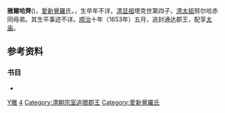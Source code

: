 '''雅爾哈齊'''({{lang-mnc|ᠶᠠᡵᡤᠠᠴᡳ|v=Yargaci|a=Yargaqi}})，[[愛新覺羅|愛新覺羅]]氏，{{cn-span|[[女真語|女真語]]音中的'''雅爾哈齊'''直譯成[[漢語|漢語]]為'''“豹子皮”'''之意|date=2021年8月}}，生卒年不详，[[清显祖|清显祖]]塔克世第四子，[[清太祖|清太祖]]努尔哈赤同母弟。其生平事迹不详。[[顺治|顺治]]十年（1653年）五月，追封通达郡王，配享[[太庙|太庙]]。

{{Ahnentafel top}}<center>
{{ahnentafel-compact5
|boxstyle_1=background-color: #ddf;
|boxstyle_2=background-color: #fdd;
|boxstyle_3=background-color: #ffc;
|boxstyle_4=background-color: #dfd;
|boxstyle_5=background-color: #9fe;
|1='''通达郡王雅尔哈齐'''
|2='''父：'''（追尊）显祖宣皇帝[[塔克世|塔克世]]
|3='''母：'''（追尊）[[宣皇后_(清朝)|宣皇后]]喜塔腊氏
|4='''祖父：'''（追尊）景祖翼皇帝[[觉昌安|觉昌安]]
|5='''祖母：'''（追尊）[[翼皇后_(清朝)|翼皇后]]
|6='''外祖父：'''[[阿古|阿古]][[都督|都督]]
|7=
|8='''曾祖父：'''（追尊）兴祖直皇帝[[福满|福满]]
|9='''曾祖母：'''（追尊）[[直皇后|直皇后]]喜塔腊氏<ref name=imanchu/>
|10=
|11=
|12='''外曾祖父：'''[[参察|参察]][[都督|都督]]<ref name=imanchu>[http://www.imanchu.com/a/family/200801/2316.html 阿古都督世系的《永陵喜塔腊氏谱书》] {{webarchive|url=https://web.archive.org/web/20110616061153/http://www.imanchu.com/a/family/200801/2316.html |date=2011-06-16 }}．满族文化网，2008-1-24</ref>
|13=
|14=
|15=
|16='''高祖父：'''（追尊）[[锡宝齐篇古|锡宝齐篇古]]
|17=
|18='''外高祖父：'''[[都理吉|都理吉]]<ref name=imanchu/>
|19=
|20=
|21=
|22=
|23=
|24='''外高祖父：'''[[都里吉|都里吉]]<ref name=imanchu/>
|25=
|26=
|27=
|28=
|29=
|30=
|31=
}}</center>
{{ahnentafel bottom}}

==参考资料==
{{reflist}}
===书目===
{{reflistH}}
*{{Cite web|url= http://www.guoxue.com/shibu/24shi/qingshigao/qsg_215.htm|title= 《清史稿列传二》|author= 赵尔巽等|accessdate= 2011-03-05|archive-date= 2010-11-30|archive-url= https://web.archive.org/web/20101130183929/http://www.guoxue.com/shibu/24shi/qingshigao/qsg_215.htm|dead-url= no}}
{{reflistF}}
{{清朝配享太廟}}
[[Category:明朝女真人|Y雅]]
[[Category:清显祖皇子|4]]
[[Category:清朝宗室追赠郡王|Category:清朝宗室追赠郡王]]
[[Category:愛新覺羅氏|Category:愛新覺羅氏]]